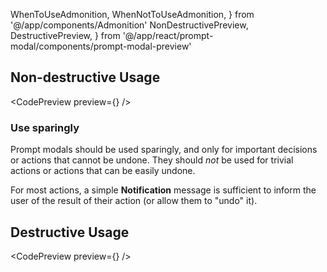 ---
---

  WhenToUseAdmonition,
  WhenNotToUseAdmonition,
} from '@/app/components/Admonition'
  NonDestructivePreview,
  DestructivePreview,
} from '@/app/react/prompt-modal/components/prompt-modal-preview'

## Non-destructive Usage

<WhenToUseAdmonition description="When you need the user to input data to validate an action from happening." />

<CodePreview preview={<NonDestructivePreview />} />

### Use sparingly

Prompt modals should be used sparingly, and only for important decisions or actions that cannot be undone. They should _not_ be used for trivial actions or actions that can be easily undone.

For most actions, a simple **Notification** message is sufficient to inform the user of the result of their action (or allow them to "undo" it).

## Destructive Usage

<WhenToUseAdmonition description="When you need the user to confirm a destructive decision that will have a significant impact to their account or data." />

<CodePreview preview={<DestructivePreview />} />